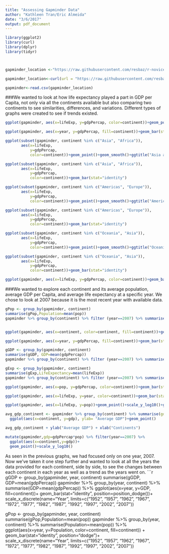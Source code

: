 ```yaml
---
title: "Assessing Gapminder Data"
author: "Kathleen Tran/Eric Almeida"
date: "3/6/2017"
output: pdf_document
---
```



```r
library(ggplot2)
library(curl)
library(dplyr)
library(tidyr)



gapminder_location <-"https://raw.githubusercontent.com/resbaz/r-novice-gapminder-files/master/data/gapminder-FiveYearData.csv"

gapminder_location<-curl(url = "https://raw.githubusercontent.com/resbaz/r-novice-gapminder-files/master/data/gapminder-FiveYearData.csv")

gapminder<-read.csv(gapminder_location)
```

###We wanted to look at how life expectancy played a part in GDP per Capita, not only via all the continents available but also comparing two continents to see similarities, differences, and variations. Different types of graphs were created to see if trends existed.

```r
ggplot(gapminder, aes(x=lifeExp, y=gdpPercap, color=continent))+geom_point()+scale_y_log10()+geom_smooth(method=lm)+ggtitle("The Life Expectancy of 5 continents via GDP per Capita")

ggplot(gapminder, aes(x=year, y=gdpPercap, fill=continent))+geom_bar(stat="identity", position=position_dodge())

ggplot(subset(gapminder, continent %in% c("Asia", "Africa")),
       aes(x=lifeExp,
           y=gdpPercap,
           color=continent))+geom_point()+geom_smooth()+ggtitle("Asia and Africa")

ggplot(subset(gapminder, continent %in% c("Asia", "Africa")),
       aes(x=lifeExp,
           y=gdpPercap,
           color=continent))+geom_bar(stat="identity")

ggplot(subset(gapminder, continent %in% c("Americas", "Europe")),
       aes(x=lifeExp,
           y=gdpPercap,
           color=continent))+geom_point()+geom_smooth()+ggtitle("Americas and Europe")

ggplot(subset(gapminder, continent %in% c("Americas", "Europe")),
       aes(x=lifeExp,
           y=gdpPercap,
           color=continent))+geom_bar(stat="identity")

ggplot(subset(gapminder, continent %in% c("Oceania", "Asia")),
       aes(x=lifeExp,
           y=gdpPercap,
           color=continent))+geom_point()+geom_smooth()+ggtitle("Oceania and Asia")

ggplot(subset(gapminder, continent %in% c("Oceania", "Asia")),
       aes(x=lifeExp,
           y=gdpPercap,
           color=continent))+geom_bar(stat="identity")

ggplot(gapminder, aes(x=lifeExp, y=gdpPercap, color=continent))+geom_bar(stat="identity")
```

###We wanted to explore each continent and its average population, average GDP per Capita, and average life expectancy at a specific year. We chose to look at 2007 because it is the most recent year with available data.

```r
gPop <- group_by(gapminder, continent)
summarise(gPop,Population=mean(pop))
gapminder %>% group_by(continent) %>% filter (year==2007) %>% summarise(Population=mean(pop))%>% ggplot(aes(x=continent,y=Population, color=continent, fill=continent))+geom_bar(stat="identity")


ggplot(gapminder, aes(x=continent, color=continent, fill=continent))+geom_bar(stat="count")
```
```r
ggplot(gapminder, aes(x=year, y=gdpPercap, fill=continent))+geom_bar(stat="identity", position=position_dodge())

gGDP <- group_by(gapminder, continent)
summarise(gGDP, GDP=mean(gdpPercap))
gapminder %>% group_by(continent) %>% filter (year==2007) %>% summarise(GDP=mean(gdpPercap)) %>% ggplot(aes(x=continent,y=GDP, color=continent, fill=continent))+geom_bar(stat="identity")

gExp <- group_by(gapminder, continent)
summarise(gExp,LifeExpectancy=mean(lifeExp))
gapminder %>% group_by(continent) %>% filter (year==2007) %>% summarise(LifeExpectancy=mean(lifeExp)) %>% ggplot(aes(x=continent,y=LifeExpectancy, color=continent, fill=continent))+geom_bar(stat="identity")
```

```r
ggplot(gapminder, aes(x=pop, y=gdpPercap, color=continent))+geom_bar(stat="identity")

ggplot(gapminder, aes(x=lifeExp, y=year, color=continent))+geom_bar(stat="identity")

ggplot(gapminder, aes(x=lifeExp, y=pop))+geom_point()+scale_y_log10()+geom_smooth(method="lm")

avg_gdp_continent <- gapminder %>% group_by(continent) %>% summarise(gdp=mean(gdpPercap)) %>%
  ggplot(aes(x=continent, y=gdp), ylab= "Average GDP")+geom_point() 

avg_gdp_continent + ylab("Average GDP") + xlab("Continents")

mutate(gapminder,gdp=gdpPercap*pop) %>% filter(year==2007) %>%
  ggplot(aes(x=continent,y=gdp))+
  geom_point()+scale_y_log10() 
```


As seen in the previous graphs, we had focused only on one year, 2007. Now we’ve taken it one step further and wanted to look at all the years the data provided for each continent, side by side, to see the changes between each continent in each year as well as a trend as the years went on.
```r

gGDP <- group_by(gapminder, year, continent)
summarise(gGDP, GDP=mean(gdpPercap))
gapminder %>% group_by(year, continent) %>%
  summarise(GDP=mean(gdpPercap)) %>%
  ggplot(aes(x=year, y=GDP, fill=continent))+
  geom_bar(stat="identity", position=position_dodge())+
  scale_x_discrete(name="Year", limits=c("1952", "1957", "1962",
                                         "1967", "1972", "1977",
                                         "1982", "1987", "1992",
                                         "1997", "2002", "2007"))

gPop <- group_by(gapminder, year, continent)
summarise(gPop,Population=mean(pop))
gapminder %>% group_by(year, continent) %>%
  summarise(Population=mean(pop)) %>%
  ggplot(aes(x=year, y=Population, color=continent, fill=continent)) +
  geom_bar(stat="identity", position="dodge")+
  scale_x_discrete(name="Year", limits=c("1952", "1957", "1962",
                                         "1967", "1972", "1977",
                                         "1982", "1987", "1992",
                                         "1997", "2002", "2007"))

